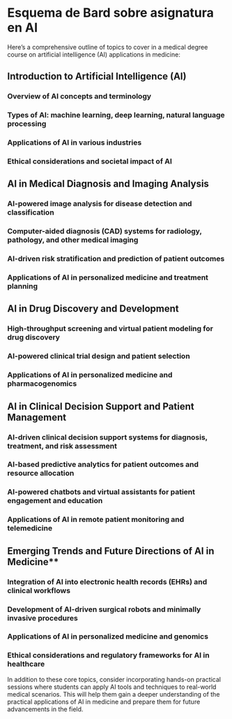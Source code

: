 # Esquema de Bard sobre asignatura en AI

Here's a comprehensive outline of topics to cover in a medical degree course on artificial intelligence (AI) applications in medicine:

## Introduction to Artificial Intelligence (AI)

### Overview of AI concepts and terminology

### Types of AI: machine learning, deep learning, natural language processing

### Applications of AI in various industries

### Ethical considerations and societal impact of AI

## AI in Medical Diagnosis and Imaging Analysis

### AI-powered image analysis for disease detection and classification

### Computer-aided diagnosis (CAD) systems for radiology, pathology, and other medical imaging

### AI-driven risk stratification and prediction of patient outcomes

### Applications of AI in personalized medicine and treatment planning

## AI in Drug Discovery and Development

### High-throughput screening and virtual patient modeling for drug discovery

### AI-powered clinical trial design and patient selection

### Applications of AI in personalized medicine and pharmacogenomics

## AI in Clinical Decision Support and Patient Management

### AI-driven clinical decision support systems for diagnosis, treatment, and risk assessment

### AI-based predictive analytics for patient outcomes and resource allocation

### AI-powered chatbots and virtual assistants for patient engagement and education

### Applications of AI in remote patient monitoring and telemedicine

## Emerging Trends and Future Directions of AI in Medicine**

### Integration of AI into electronic health records (EHRs) and clinical workflows

### Development of AI-driven surgical robots and minimally invasive procedures

### Applications of AI in personalized medicine and genomics

### Ethical considerations and regulatory frameworks for AI in healthcare

In addition to these core topics, consider incorporating hands-on practical sessions where students can apply AI tools and techniques to real-world medical scenarios. This will help them gain a deeper understanding of the practical applications of AI in medicine and prepare them for future advancements in the field.
